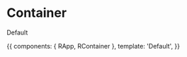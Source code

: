 

<Meta title="Container" component={RContainer} />

# Container

<ArgsTable of={RContainer} />

Default

<Canvas>
  <Story name="Container">
    {{
      components: { RApp, RContainer },
      template: '<r-app><r-container>Default</r-container></r-app>',
    }}
  </Story>
</Canvas>
